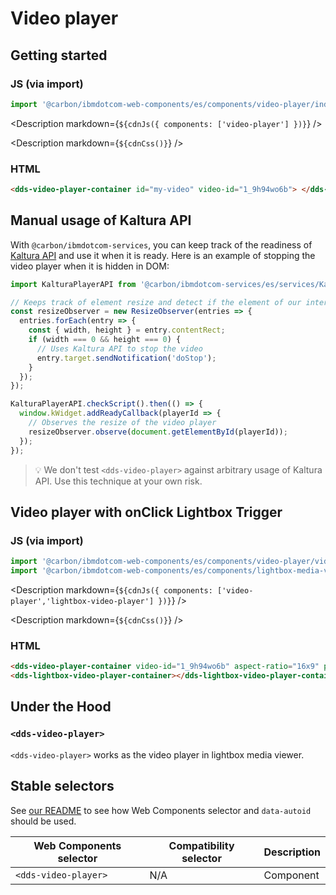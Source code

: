 



# Video player

## Getting started

### JS (via import)

```javascript
import '@carbon/ibmdotcom-web-components/es/components/video-player/index.js';
```

<Description markdown={`${cdnJs({ components: ['video-player'] })}`} />

<Description markdown={`${cdnCss()}`} />

### HTML

```html
<dds-video-player-container id="my-video" video-id="1_9h94wo6b"> </dds-video-player-container>
```

## Manual usage of Kaltura API

With `@carbon/ibmdotcom-services`, you can keep track of the readiness of [Kaltura API](http://player.kaltura.com/docs/api) and use it when it is ready. Here is an example of stopping the video player when it is hidden in DOM:

```javascript
import KalturaPlayerAPI from '@carbon/ibmdotcom-services/es/services/KalturaPlayer/KalturaPlayer.js';

// Keeps track of element resize and detect if the element of our interest is hidden
const resizeObserver = new ResizeObserver(entries => {
  entries.forEach(entry => {
    const { width, height } = entry.contentRect;
    if (width === 0 && height === 0) {
      // Uses Kaltura API to stop the video
      entry.target.sendNotification('doStop');
    }
  });
});

KalturaPlayerAPI.checkScript().then(() => {
  window.kWidget.addReadyCallback(playerId => {
    // Observes the resize of the video player
    resizeObserver.observe(document.getElementById(playerId));
  });
});
```

> 💡 We don't test `<dds-video-player>` against arbitrary usage of Kaltura API. Use this technique at your own risk.

## Video player with onClick Lightbox Trigger

### JS (via import)

```javascript
import '@carbon/ibmdotcom-web-components/es/components/video-player/video-player-container.js';
import '@carbon/ibmdotcom-web-components/es/components/lightbox-media-viewer/lightbox-video-player-container.js';
```

<Description markdown={`${cdnJs({ components: ['video-player','lightbox-video-player'] })}`} />

<Description markdown={`${cdnCss()}`} />

### HTML

```html
<dds-video-player-container video-id="1_9h94wo6b" aspect-ratio="16x9" playing-mode="lightbox"></dds-video-player-container>
<dds-lightbox-video-player-container></dds-lightbox-video-player-container>
```

## Under the Hood

### `<dds-video-player>`

`<dds-video-player>` works as the video player in lightbox media viewer.

<Props of="dds-video-player" />

## Stable selectors

See [our README](https://github.com/carbon-design-system/carbon-for-ibm-dotcom/tree/master/packages/web-components#stable-selectors-for-analytics-and-integratione2e-testing-in-web-components) to see how Web Components selector and `data-autoid` should be used.

| Web Components selector | Compatibility selector | Description |
| ----------------------- | ---------------------- | ----------- |
| `<dds-video-player>`    | N/A                    | Component   |

<Description markdown={contributing} />
